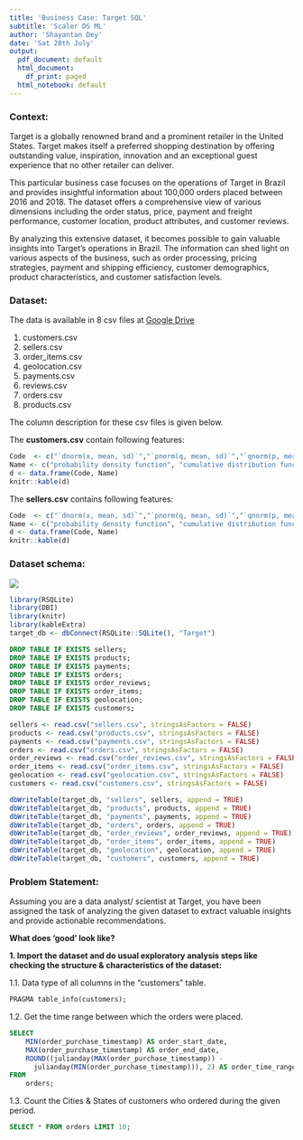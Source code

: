 ```yaml
---
title: 'Business Case: Target SQL'
subtitle: 'Scaler DS ML'
author: 'Shayantan Dey'
date: 'Sat 20th July'
output:
  pdf_document: default
  html_document:
    df_print: paged
  html_notebook: default
---
```


### Context:

Target is a globally renowned brand and a prominent retailer in the United States. Target makes itself a preferred shopping destination by offering outstanding value, inspiration, innovation and an exceptional guest experience that no other retailer can deliver.

This particular business case focuses on the operations of Target in Brazil and provides insightful information about 100,000 orders placed between 2016 and 2018. The dataset offers a comprehensive view of various dimensions including the order status, price, payment and freight performance, customer location, product attributes, and customer reviews.

By analyzing this extensive dataset, it becomes possible to gain valuable insights into Target's operations in Brazil. The information can shed light on various aspects of the business, such as order processing, pricing strategies, payment and shipping efficiency, customer demographics, product characteristics, and customer satisfaction levels.

### Dataset:

The data is available in 8 csv files at [Google Drive](https://drive.google.com/drive/folders/1TGEc66YKbD443nslRi1bWgVd238gJCnb)

1. customers.csv  
2. sellers.csv  
3. order_items.csv  
4. geolocation.csv  
5. payments.csv  
6. reviews.csv  
7. orders.csv  
8. products.csv  

The column description for these csv files is given below.

The **customers.csv** contain following features:

```r
Code  <- c("`dnorm(x, mean, sd)`","`pnorm(q, mean, sd)`","`qnorm(p, mean, sd)`","`rnorm(n, mean, sd)`")
Name <- c("probability density function", "cumulative distribution function", "quantile function", "random number generator")
d <- data.frame(Code, Name)
knitr::kable(d)
```

The **sellers.csv** contains following features:

```r
Code  <- c("`dnorm(x, mean, sd)`","`pnorm(q, mean, sd)`","`qnorm(p, mean, sd)`","`rnorm(n, mean, sd)`")
Name <- c("probability density function", "cumulative distribution function", "quantile function", "random number generator")
d <- data.frame(Code, Name)
knitr::kable(d)
```

### Dataset schema:

![](dbDiag.png)

```r
library(RSQLite)
library(DBI)
library(knitr)
library(kableExtra)
target_db <- dbConnect(RSQLite::SQLite(), "Target")
```

```sql
DROP TABLE IF EXISTS sellers;
DROP TABLE IF EXISTS products;
DROP TABLE IF EXISTS payments;
DROP TABLE IF EXISTS orders;
DROP TABLE IF EXISTS order_reviews;
DROP TABLE IF EXISTS order_items;
DROP TABLE IF EXISTS geolocation;
DROP TABLE IF EXISTS customers;
```

```r
sellers <- read.csv("sellers.csv", stringsAsFactors = FALSE)
products <- read.csv("products.csv", stringsAsFactors = FALSE)
payments <- read.csv("payments.csv", stringsAsFactors = FALSE)
orders <- read.csv("orders.csv", stringsAsFactors = FALSE)
order_reviews <- read.csv("order_reviews.csv", stringsAsFactors = FALSE)
order_items <- read.csv("order_items.csv", stringsAsFactors = FALSE)
geolocation <- read.csv("geolocation.csv", stringsAsFactors = FALSE)
customers <- read.csv("customers.csv", stringsAsFactors = FALSE)

dbWriteTable(target_db, "sellers", sellers, append = TRUE)
dbWriteTable(target_db, "products", products, append = TRUE)
dbWriteTable(target_db, "payments", payments, append = TRUE)
dbWriteTable(target_db, "orders", orders, append = TRUE)
dbWriteTable(target_db, "order_reviews", order_reviews, append = TRUE)
dbWriteTable(target_db, "order_items", order_items, append = TRUE)
dbWriteTable(target_db, "geolocation", geolocation, append = TRUE)
dbWriteTable(target_db, "customers", customers, append = TRUE)
```


### Problem Statement:

Assuming you are a data analyst/ scientist at Target, you have been assigned the task of analyzing the given dataset to extract valuable insights and provide actionable recommendations.

**What does 'good' look like?**

**1. Import the dataset and do usual exploratory analysis steps like checking the structure & characteristics of the dataset:**

1.1. Data type of all columns in the "customers" table.

```sql
PRAGMA table_info(customers);
```

1.2. Get the time range between which the orders were placed.

```sql
SELECT 
    MIN(order_purchase_timestamp) AS order_start_date, 
    MAX(order_purchase_timestamp) AS order_end_date,
    ROUND((julianday(MAX(order_purchase_timestamp)) - 
      julianday(MIN(order_purchase_timestamp))), 2) AS order_time_range_days
FROM 
    orders;
```
     
1.3. Count the Cities & States of customers who ordered during the given period.

```sql
SELECT * FROM orders LIMIT 10;
```



